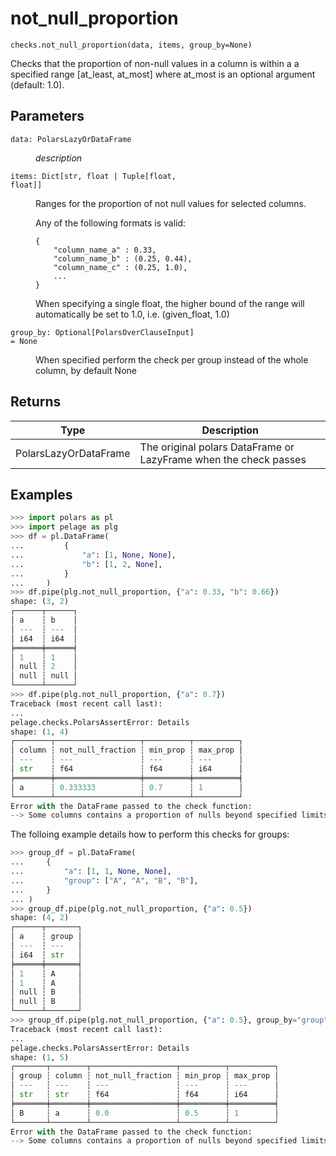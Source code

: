 # not_null_proportion { #pelage.checks.not_null_proportion }

`checks.not_null_proportion(data, items, group_by=None)`

Checks that the proportion of non-null values in a column is within a
a specified range [at_least, at_most] where at_most is an optional argument
(default: 1.0).

## Parameters

<code><span class="parameter-name">data</span><span class="parameter-annotation-sep">:</span> <span class="parameter-annotation">PolarsLazyOrDataFrame</span></code>

:   _description_

<code><span class="parameter-name">items</span><span class="parameter-annotation-sep">:</span> <span class="parameter-annotation">Dict\[str, float \| Tuple\[float, float\]\]</span></code>

:   Ranges for the proportion of not null values for selected columns.

    Any of the following formats is valid:
    ```
    {
        "column_name_a" : 0.33,
        "column_name_b" : (0.25, 0.44),
        "column_name_c" : (0.25, 1.0),
        ...
    }
    ```
    When specifying a single float, the higher bound of the range will automatically
    be set to 1.0, i.e. (given_float, 1.0)

<code><span class="parameter-name">group_by</span><span class="parameter-annotation-sep">:</span> <span class="parameter-annotation">Optional\[PolarsOverClauseInput\]</span> <span class="parameter-default-sep">=</span> <span class="parameter-default">None</span></code>

:   When specified perform the check per group instead of the whole column,
    by default None

## Returns

| Type                  | Description                                                      |
|-----------------------|------------------------------------------------------------------|
| PolarsLazyOrDataFrame | The original polars DataFrame or LazyFrame when the check passes |

## Examples

```python
>>> import polars as pl
>>> import pelage as plg
>>> df = pl.DataFrame(
...         {
...             "a": [1, None, None],
...             "b": [1, 2, None],
...         }
...     )
>>> df.pipe(plg.not_null_proportion, {"a": 0.33, "b": 0.66})
shape: (3, 2)
┌──────┬──────┐
│ a    ┆ b    │
│ ---  ┆ ---  │
│ i64  ┆ i64  │
╞══════╪══════╡
│ 1    ┆ 1    │
│ null ┆ 2    │
│ null ┆ null │
└──────┴──────┘
>>> df.pipe(plg.not_null_proportion, {"a": 0.7})
Traceback (most recent call last):
...
pelage.checks.PolarsAssertError: Details
shape: (1, 4)
┌────────┬───────────────────┬──────────┬──────────┐
│ column ┆ not_null_fraction ┆ min_prop ┆ max_prop │
│ ---    ┆ ---               ┆ ---      ┆ ---      │
│ str    ┆ f64               ┆ f64      ┆ i64      │
╞════════╪═══════════════════╪══════════╪══════════╡
│ a      ┆ 0.333333          ┆ 0.7      ┆ 1        │
└────────┴───────────────────┴──────────┴──────────┘
Error with the DataFrame passed to the check function:
--> Some columns contains a proportion of nulls beyond specified limits
```

 The folloing example details how to perform this checks for groups:

```python
>>> group_df = pl.DataFrame(
...     {
...         "a": [1, 1, None, None],
...         "group": ["A", "A", "B", "B"],
...     }
... )
>>> group_df.pipe(plg.not_null_proportion, {"a": 0.5})
shape: (4, 2)
┌──────┬───────┐
│ a    ┆ group │
│ ---  ┆ ---   │
│ i64  ┆ str   │
╞══════╪═══════╡
│ 1    ┆ A     │
│ 1    ┆ A     │
│ null ┆ B     │
│ null ┆ B     │
└──────┴───────┘
>>> group_df.pipe(plg.not_null_proportion, {"a": 0.5}, group_by="group")
Traceback (most recent call last):
...
pelage.checks.PolarsAssertError: Details
shape: (1, 5)
┌───────┬────────┬───────────────────┬──────────┬──────────┐
│ group ┆ column ┆ not_null_fraction ┆ min_prop ┆ max_prop │
│ ---   ┆ ---    ┆ ---               ┆ ---      ┆ ---      │
│ str   ┆ str    ┆ f64               ┆ f64      ┆ i64      │
╞═══════╪════════╪═══════════════════╪══════════╪══════════╡
│ B     ┆ a      ┆ 0.0               ┆ 0.5      ┆ 1        │
└───────┴────────┴───────────────────┴──────────┴──────────┘
Error with the DataFrame passed to the check function:
--> Some columns contains a proportion of nulls beyond specified limits
```
